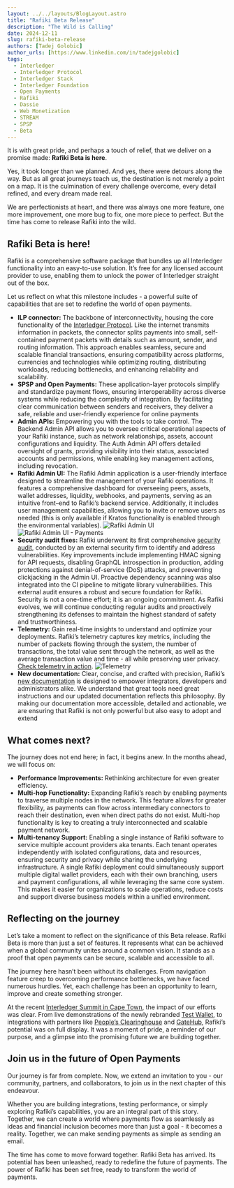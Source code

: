 ```yaml
---
layout: ../../layouts/BlogLayout.astro
title: "Rafiki Beta Release"
description: "The Wild is Calling"
date: 2024-12-11
slug: rafiki-beta-release
authors: [Tadej Golobic]
author_urls: [https://www.linkedin.com/in/tadejgolobic]
tags:
  - Interledger
  - Interledger Protocol
  - Interledger Stack
  - Interledger Foundation
  - Open Payments
  - Rafiki
  - Dassie
  - Web Monetization
  - STREAM
  - SPSP
  - Beta
---
```


It is with great pride, and perhaps a touch of relief, that we deliver on a promise made: **Rafiki Beta is here**.

Yes, it took longer than we planned. And yes, there were detours along the way. But as all great journeys teach us, the destination is not merely a point on a map. It is the culmination of every challenge overcome, every detail refined, and every dream made real.

We are perfectionists at heart, and there was always one more feature, one more improvement, one more bug to fix, one more piece to perfect. But the time has come to release Rafiki into the wild.

## Rafiki Beta is here!

Rafiki is a comprehensive software package that bundles up all Interledger functionality into an easy-to-use solution. It’s free for any licensed account provider to use, enabling them to unlock the power of Interledger straight out of the box.

Let us reflect on what this milestone includes - a powerful suite of capabilities that are set to redefine the world of open payments.

* **ILP connector:** The backbone of interconnectivity, housing the core functionality of the [Interledger Protocol](https://interledger.org/developers/get-started/). Like the internet transmits information in packets, the connector splits payments into small, self-contained payment packets with details such as amount, sender, and routing information. This approach enables seamless, secure and scalable financial transactions, ensuring compatibility across platforms, currencies and technologies while optimizing routing, distributing workloads, reducing bottlenecks, and enhancing reliability and scalability. 
* **SPSP and Open Payments:** These application-layer protocols simplify and standardize payment flows, ensuring interoperability across diverse systems while reducing the complexity of integration. By facilitating clear communication between senders and receivers, they deliver a safe, reliable and user-friendly experience for online payments
* **Admin APIs:** Empowering you with the tools to take control. The Backend Admin API allows you to oversee critical operational aspects of your Rafiki instance, such as network relationships, assets, account configurations and liquidity. The Auth Admin API offers detailed oversight of grants, providing visibility into their status, associated accounts and permissions, while enabling key management actions, including revocation.
* **Rafiki Admin UI:** The Rafiki Admin application is a user-friendly interface designed to streamline the management of your Rafiki operations. It features a comprehensive dashboard for overseeing peers, assets, wallet addresses, liquidity, webhooks, and payments, serving as an intuitive front–end to Rafiki’s backend service. Additionally, it includes user management capabilities, allowing you to invite or remove users as needed (this is only available if Kratos functionality is enabled through the environmental variables).
![Rafiki Admin UI](/developers/img/blog/2024-12-11/rafiki-admin.png)
![Rafiki Admin UI - Payments](/developers/img/blog/2024-12-11/admin-ui-payments.png)
* **Security audit fixes:** Rafiki underwent its first comprehensive [security audit](https://interledger.org/developers/blog/rafikis-first-security-audit/), conducted by an external security firm to identify and address vulnerabilities. Key improvements include implementing HMAC signing for API requests, disabling GraphQL introspection in production, adding protections against denial-of-service (DoS) attacks, and preventing clickjacking in the Admin UI. Proactive dependency scanning was also integrated into the CI pipeline to mitigate library vulnerabilities. This external audit ensures a robust and secure foundation for Rafiki. Security is not a one-time effort; it is an ongoing commitment. As Rafiki evolves, we will continue conducting regular audits and proactively strengthening its defenses to maintain the highest standard of safety and trustworthiness.
* **Telemetry:** Gain real-time insights to understand and optimize your deployments. Rafiki’s telemetry captures key metrics, including the number of packets flowing through the system, the number of transactions, the total value sent through the network, as well as the average transaction value and time - all while preserving user privacy. [Check telemetry in action](https://rafikitelemetry.grafana.net/public-dashboards/f70c8a6033b14da5a9f1cb974def602a).
![Telemetry](/developers/img/blog/2024-12-11/telemetry.png)
* **New documentation:** Clear, concise, and crafted with precision, Rafiki’s [new documentation](https://rafiki.dev) is designed to empower integrators, developers and administrators alike. We understand that great tools need great instructions and our updated documentation reflects this philosophy. By making our documentation more accessible, detailed and actionable, we are ensuring that Rafiki is not only powerful but also easy to adopt and extend

## What comes next?
The journey does not end here; in fact, it begins anew. In the months ahead, we will focus on:

* **Performance Improvements:** Rethinking architecture for even greater efficiency.
* **Multi-hop Functionality:** Expanding Rafiki’s reach by enabling payments to traverse multiple nodes in the network. This feature allows for greater flexibility, as payments can flow across intermediary connectors to reach their destination, even when direct paths do not exist. Multi-hop functionality is key to creating a truly interconnected and scalable payment network.
* **Multi-tenancy Support:** Enabling a single instance of Rafiki software to service multiple account providers aka tenants. Each tenant operates independently with isolated configurations, data and resources, ensuring security and privacy while sharing the underlying infrastructure. A single Rafiki deployment could simultaneously support multiple digital wallet providers, each with their own branching, users and payment configurations, all while leveraging the same core system. This makes it easier for organizations to scale operations, reduce costs and support diverse business models within a unified environment.

## Reflecting on the journey
Let’s take a moment to reflect on the significance of this Beta release. Rafiki Beta is more than just a set of features. It represents what can be achieved when a global community unites around a common vision. It stands as a proof that open payments can be secure, scalable and accessible to all.

The journey here hasn’t been without its challenges. From navigation feature creep to overcoming performance bottlenecks, we have faced numerous hurdles. Yet, each challenge has been an opportunity to learn, improve and create something stronger.

At the recent [Interledger Summit in Cape Town](https://interledger.org/summit), the impact of our efforts was clear. From live demonstrations of the newly rebranded [Test Wallet](https://wallet.interledger-test.dev), to integrations with partners like [People’s Clearinghouse](https://lacamara.mx) and [GateHub](https://gatehub.net), Rafiki’s potential was on full display. It was a moment of pride, a reminder of our purpose, and a glimpse into the promising future we are building together.

## Join us in the future of Open Payments
Our journey is far from complete. Now, we extend an invitation to you - our community, partners, and collaborators, to join us in the next chapter of this endeavour.

Whether you are building integrations, testing performance, or simply exploring Rafiki’s capabilities, you are an integral part of this story. Together, we can create a world where payments flow as seamlessly as ideas and financial inclusion becomes more than just a goal - it becomes a reality. Together, we can make sending payments as simple as sending an email.

The time has come to move forward together. Rafiki Beta has arrived. Its potential has been unleashed, ready to redefine the future of payments. The power of Rafiki has been set free, ready to transform the world of payments.
